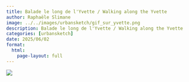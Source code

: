 ```yaml
---
title: Balade le long de l'Yvette / Walking along the Yvette
author: Raphaële Slimane
image: ../../images/urbansketch/gif_sur_yvette.png
description: Balade le long de l'Yvette / Walking along the Yvette
categories: [urbansketch]
date: 2025/06/02
format:
  html:
    page-layout: full
---
```


![](../../images/urbansketch/gif_sur_yvette.png)

